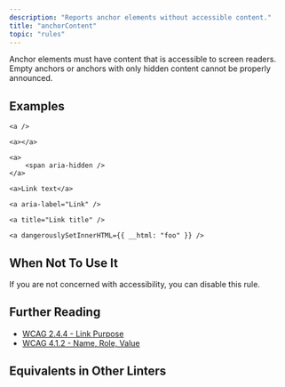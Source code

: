 ```yaml
---
description: "Reports anchor elements without accessible content."
title: "anchorContent"
topic: "rules"
---
```



<RuleSummary plugin="jsx" rule="anchorContent" />

Anchor elements must have content that is accessible to screen readers. Empty anchors or anchors with only hidden content cannot be properly announced.

## Examples

<Tabs>
<TabItem label="❌ Incorrect">

```tsx
<a />
```

```tsx
<a></a>
```

```tsx
<a>
	<span aria-hidden />
</a>
```

</TabItem>
<TabItem label="✅ Correct">

```tsx
<a>Link text</a>
```

```tsx
<a aria-label="Link" />
```

```tsx
<a title="Link title" />
```

```tsx
<a dangerouslySetInnerHTML={{ __html: "foo" }} />
```

</TabItem>
</Tabs>

## When Not To Use It

If you are not concerned with accessibility, you can disable this rule.

## Further Reading

- [WCAG 2.4.4 - Link Purpose](https://www.w3.org/WAI/WCAG21/Understanding/link-purpose-in-context)
- [WCAG 4.1.2 - Name, Role, Value](https://www.w3.org/WAI/WCAG21/Understanding/name-role-value)

## Equivalents in Other Linters

<RuleEquivalents pluginId="jsx" ruleId="anchorContent" />
